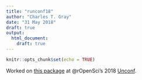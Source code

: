 ```yaml
---
title: "runconf18"
author: "Charles T. Gray"
date: "31 May 2018"
draft: true
output: 
  html_document:
    draft: true
---
```


```r
knitr::opts_chunk$set(echo = TRUE)
```

Worked on [this package](https://github.com/ropenscilabs/mchtoolbox) at @rOpenSci's 2018 [Unconf](http://unconf18.ropensci.org/). 